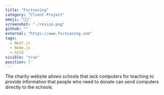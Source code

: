 ```yaml
---
title: "Fsctsaving"
category: "Client Project"
emoji: "👨‍💼‍"
screenshot: "./resize.png"
github: ""
external: "https://www.fsctsaving.com"
tags:
  - Next.js
  - Node.js
  - SCSS
visible: "true"
position: 7
---
```


The charity website allows schools that lack computers for teaching to provide information that people who need to donate can send computers directly to the schools.
